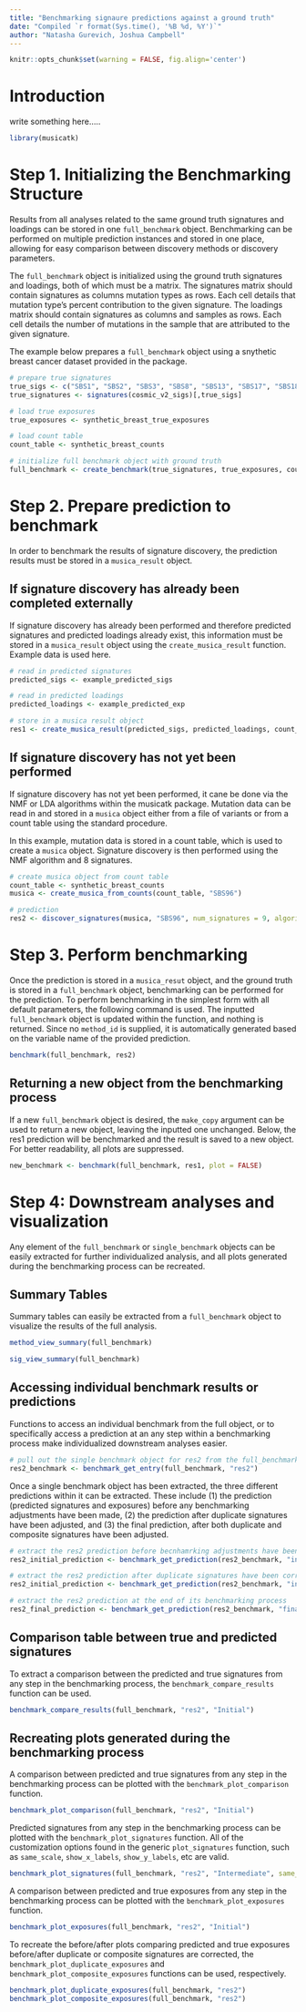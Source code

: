 ```yaml
---
title: "Benchmarking signaure predictions against a ground truth"
date: "Compiled `r format(Sys.time(), '%B %d, %Y')`"
author: "Natasha Gurevich, Joshua Campbell"
---
```


```r
knitr::opts_chunk$set(warning = FALSE, fig.align='center')
```
# Introduction
write something here.....

```r
library(musicatk)
```

# Step 1. Initializing the Benchmarking Structure

Results from all analyses related to the same ground truth signatures and loadings can be stored in one `full_benchmark` object. Benchmarking can be performed on multiple prediction instances and stored in one place, allowing for easy comparison between discovery methods or discovery parameters. 

The `full_benchmark` object is initialized using the ground truth signatures and loadings, both of which must be a matrix. The signatures matrix should contain signatures as columns mutation types as rows. Each cell details that mutation type's percent contribution to the given signature. The loadings matrix should contain signatures as columns and samples as rows. Each cell details the number of mutations in the sample that are attributed to the given signature. 

The example below prepares a `full_benchmark` object using a snythetic breast cancer dataset provided in the package.

```r

# prepare true signatures
true_sigs <- c("SBS1", "SBS2", "SBS3", "SBS8", "SBS13", "SBS17", "SBS18", "SBS26")
true_signatures <- signatures(cosmic_v2_sigs)[,true_sigs]

# load true exposures
true_exposures <- synthetic_breast_true_exposures

# load count table
count_table <- synthetic_breast_counts

```

``` r

# initialize full benchmark object with ground truth
full_benchmark <- create_benchmark(true_signatures, true_exposures, count_table)

```

# Step 2. Prepare prediction to benchmark

In order to benchmark the results of signature discovery, the prediction results must be stored in a  `musica_result` object. 

## If signature discovery has already been completed externally

If signature discovery has already been performed and therefore predicted signatures and predicted loadings already exist, this information must be stored in a `musica_result` object using the `create_musica_result` function. Example data is used here.

```r

# read in predicted signatures
predicted_sigs <- example_predicted_sigs

# read in predicted loadings
predicted_loadings <- example_predicted_exp

# store in a musica result object
res1 <- create_musica_result(predicted_sigs, predicted_loadings, count_table)

```

## If signature discovery has not yet been performed

If signature discovery has not yet been performed, it cane be done via the NMF or LDA algorithms within the musicatk package. Mutation data can be read in and stored in a `musica` object either from a file of variants or from a 
count table using the standard procedure.

In this example, mutation data is stored in a count table, which is used to create a `musica` object. Signature 
discovery is then performed using the NMF algorithm and 8 signatures.

```r

# create musica object from count table
count_table <- synthetic_breast_counts
musica <- create_musica_from_counts(count_table, "SBS96")

# prediction
res2 <- discover_signatures(musica, "SBS96", num_signatures = 9, algorithm = "nmf")

```

# Step 3. Perform benchmarking

Once the prediction is stored in a `musica_resut` object, and the ground truth is stored in a `full_benchmark` object, benchmarking can be performed for the prediction. To perform benchmarking in the simplest form with all default parameters, the following command is used. The inputted `full_benchmark` object is updated within the function, and nothing is returned. Since no `method_id` is supplied, it is automatically generated based on the variable name of the provided prediction.

```r

benchmark(full_benchmark, res2)

```

## Returning a new object from the benchmarking process

If a new `full_benchmark` object is desired, the `make_copy` argument can be used to return a new object, leaving the inputted one unchanged. Below, the res1 prediction will be benchmarked and the result is saved to a new object. For better readability, all plots are suppressed.

```r

new_benchmark <- benchmark(full_benchmark, res1, plot = FALSE)

```

# Step 4: Downstream analyses and visualization

Any element of the `full_benchmark` or `single_benchmark` objects can be easily extracted for further individualized analysis, and all plots generated during the benchmarking process can be recreated.

## Summary Tables

Summary tables can easily be extracted from a `full_benchmark` object to visualize the results of the full analysis.

```r

method_view_summary(full_benchmark)

```

```r

sig_view_summary(full_benchmark)

```

## Accessing individual benchmark results or predictions

Functions to access an individual benchmark from the full object, or to specifically access a prediction at an any step within a benchmarking process make individualized downstream analyses easier.

```r

# pull out the single benchmark object for res2 from the full_benchmark object
res2_benchmark <- benchmark_get_entry(full_benchmark, "res2")

```

Once a single benchmark object has been extracted, the three different predictions within it can be extracted. These include (1) the prediction (predicted signatures and exposures) before any benchmarking adjustments have been made, (2) the prediction after duplicate signatures have been adjusted, and (3) the final prediction, after both duplicate and composite signatures have been adjusted.

```r

# extract the res2 prediction before becnhamrking adjustments have been made
res2_initial_prediction <- benchmark_get_prediction(res2_benchmark, "initial")

# extract the res2 prediction after duplicate signatures have been corrected, but before composites have been corrected
res2_initial_prediction <- benchmark_get_prediction(res2_benchmark, "intermediate")

# extract the res2 prediction at the end of its benchmarking process
res2_final_prediction <- benchmark_get_prediction(res2_benchmark, "final")

```

## Comparison table between true and predicted signatures

To extract a comparison between the predicted and true signatures from any step in the benchmarking process, the `benchmark_compare_results` function can be used.

``` r

benchmark_compare_results(full_benchmark, "res2", "Initial")

```

## Recreating plots generated during the benchmarking process

A comparison between predicted and true signatures from any step in the benchmarking process can be plotted with the `benchmark_plot_comparison` function.

```r

benchmark_plot_comparison(full_benchmark, "res2", "Initial")

```

Predicted signatures from any step in the benchmarking process can be plotted with the `benchmark_plot_signatures` function. All of the customization options found in the generic `plot_signatures` function, such as `same_scale`, `show_x_labels`, `show_y_labels`, etc are valid.

```r

benchmark_plot_signatures(full_benchmark, "res2", "Intermediate", same_scale = FALSE)

```

A comparison between predicted and true exposures from any step in the benchmarking process can be plotted with the `benchmark_plot_exposures` function.

```r

benchmark_plot_exposures(full_benchmark, "res2", "Initial")

```

To recreate the before/after plots comparing predicted and true exposures before/after duplicate or composite signatures are corrected, the `benchmark_plot_duplicate_exposures` and `benchmark_plot_composite_exposures` functions can be used, respectively.

```r

benchmark_plot_duplicate_exposures(full_benchmark, "res2")
benchmark_plot_composite_exposures(full_benchmark, "res2")

```





